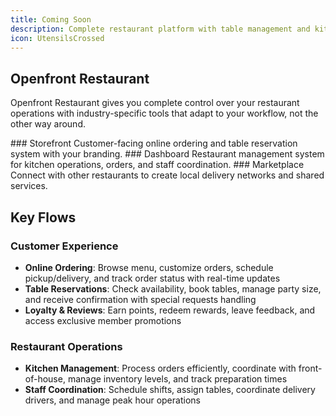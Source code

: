 ```yaml
---
title: Coming Soon
description: Complete restaurant platform with table management and kitchen workflows
icon: UtensilsCrossed
---
```



## Openfront Restaurant

Openfront Restaurant gives you complete control over your restaurant operations with industry-specific tools that adapt to your workflow, not the other way around.

<Steps className="[&>*:last-child]:after:hidden">
<Step>
### Storefront
Customer-facing online ordering and table reservation system with your branding.
</Step>

<Step>
### Dashboard
Restaurant management system for kitchen operations, orders, and staff coordination.
</Step>

<Step>
### Marketplace
Connect with other restaurants to create local delivery networks and shared services.
</Step>
</Steps>

## Key Flows

### Customer Experience
- **Online Ordering**: Browse menu, customize orders, schedule pickup/delivery, and track order status with real-time updates
- **Table Reservations**: Check availability, book tables, manage party size, and receive confirmation with special requests handling
- **Loyalty & Reviews**: Earn points, redeem rewards, leave feedback, and access exclusive member promotions

### Restaurant Operations
- **Kitchen Management**: Process orders efficiently, coordinate with front-of-house, manage inventory levels, and track preparation times
- **Staff Coordination**: Schedule shifts, assign tables, coordinate delivery drivers, and manage peak hour operations